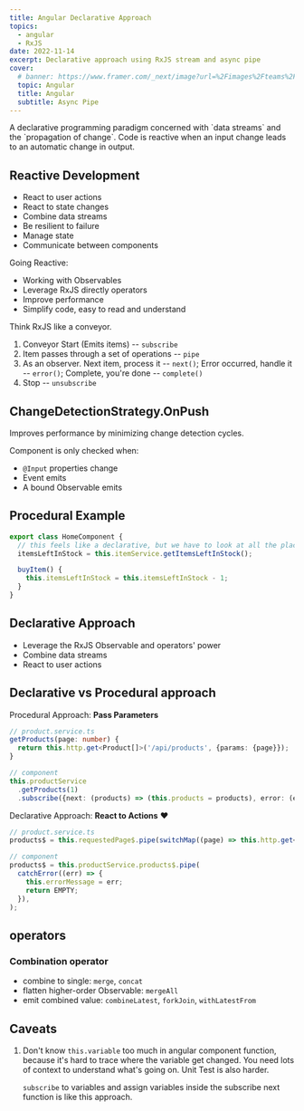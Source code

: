 ```yaml
---
title: Angular Declarative Approach
topics:
  - angular
  - RxJS
date: 2022-11-14
excerpt: Declarative approach using RxJS stream and async pipe
cover:
  # banner: https://www.framer.com/_next/image?url=%2Fimages%2Fteams%2FUI%402x.png&w=2820&q=96
  topic: Angular
  title: Angular
  subtitle: Async Pipe
---
```


<Quote>
  A declarative programming paradigm concerned with `data streams` and the `propagation of change`. Code is reactive
  when an input change leads to an automatic change in output.
</Quote>

## Reactive Development

- React to user actions
- React to state changes
- Combine data streams
- Be resilient to failure
- Manage state
- Communicate between components

Going Reactive:

- Working with Observables
- Leverage RxJS directly operators
- Improve performance
- Simplify code, easy to read and understand

Think RxJS like a conveyor.

1. Conveyor Start (Emits items) -- `subscribe`
1. Item passes through a set of operations -- `pipe`
1. As an observer. Next item, process it -- `next()`; Error occurred, handle it -- `error()`; Complete, you're done --
   `complete()`
1. Stop -- `unsubscribe`

## ChangeDetectionStrategy.OnPush

Improves performance by minimizing change detection cycles.

Component is only checked when:

- `@Input` properties change
- Event emits
- A bound Observable emits

## Procedural Example

```ts
export class HomeComponent {
  // this feels like a declarative, but we have to look at all the places that itemsLeftInStock to understand how the logic works.
  itemsLeftInStock = this.itemService.getItemsLeftInStock();

  buyItem() {
    this.itemsLeftInStock = this.itemsLeftInStock - 1;
  }
}
```

## Declarative Approach

- Leverage the RxJS Observable and operators' power
- Combine data streams
- React to user actions

## Declarative vs Procedural approach

Procedural Approach: **Pass Parameters**

```ts
// product.service.ts
getProducts(page: number) {
  return this.http.get<Product[]>('/api/products', {params: {page}});
}

// component
this.productService
  .getProducts(1)
  .subscribe({next: (products) => (this.products = products), error: (err) => (this.errorMessage = err)});
```

Declarative Approach: **React to Actions** ❤️

```ts
// product.service.ts
products$ = this.requestedPage$.pipe(switchMap((page) => this.http.get<Product[]>('/api/products', {params: {page}})));

// component
products$ = this.productService.products$.pipe(
  catchError((err) => {
    this.errorMessage = err;
    return EMPTY;
  }),
);
```

## operators

### Combination operator

- combine to single: `merge`, `concat`
- flatten higher-order Observable: `mergeAll`
- emit combined value: `combineLatest`, `forkJoin`, `withLatestFrom`

## Caveats

1. Don't know `this.variable` too much in angular component function, because it's hard to trace where the variable get
   changed. You need lots of context to understand what's going on. Unit Test is also harder.

   `subscribe` to variables and assign variables inside the subscribe next function is like this approach.

